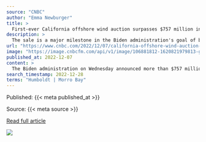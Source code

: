 ```yaml
---
source: "CNBC"
author: "Emma Newburger"
title: >
  First-ever California offshore wind auction surpasses $757 million in bids
description: >
  The sale is a major milestone in the Biden administration's goal of building offshore wind turbines across the nation's coastlines to help power communities.
url: "https://www.cnbc.com/2022/12/07/california-offshore-wind-auction-surpasses-757-million-in-bids-.html"
image: "https://image.cnbcfm.com/api/v1/image/106881812-1620821979813-gettyimages-147641412-8dc66917-36ca-4dbb-a003-26e2e848fcac.jpeg?v=1670448874&w=1920&h=1080"
published_at: 2022-12-07
content: >
  The Biden administration on Wednesday announced more than $757 million in winning bids for its auction of offshore wind development rights in California, marking the third offshore wind lease sale th… [+2727 chars]
search_timestamp: 2022-12-28
terms: "Humboldt | Morro Bay"
---
```



Published: {{< meta published_at >}}


Source: {{< meta source >}}


[Read full article]({{< meta url >}}){target='_blank'}



![](`r rmarkdown::metadata$image[1]`)
